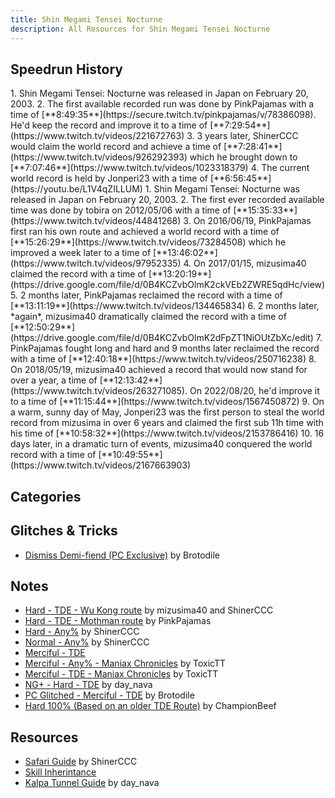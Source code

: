 ```yaml
---
title: Shin Megami Tensei Nocturne
description: All Resources for Shin Megami Tensei Nocturne
---
```



<DocsHero 
    content="Shin Megami Tensei: Nocturne exists and is a speedrunnable game. The community for this game is very active and passionate and times are highly competitive."
    srcUrl={cover}
    alt="Shin Megami Tensei Nocturne... Cover"
/>

<LinkCard title="Leaderboards" href="https://www.speedrun.com/smtnocturne" description="See all the submitted runs on Speedrun.com"/>

## Speedrun History
<Tabs>
    <TabItem label="Normal - Any%">
        <Steps>
            1. Shin Megami Tensei: Nocturne was released in Japan on February 20, 2003.
            2. The first available recorded run was done by PinkPajamas with a time of [**8:49:35**](https://secure.twitch.tv/pinkpajamas/v/78386098). He'd keep the record and improve it to a time of [**7:29:54**](https://www.twitch.tv/videos/221672763)
            3. 3 years later, ShinerCCC would claim the world record and achieve a time of [**7:28:41**](https://www.twitch.tv/videos/926292393) which he brought down to [**7:07:46**](https://www.twitch.tv/videos/1023318379)
            4. The current world record is held by Jonperi23 with a time of [**6:56:45**](https://youtu.be/L1V4qZILLUM)
        </Steps>
    </TabItem>
    <TabItem label="Hard - True Demon Ending">
        <Steps>
        1. Shin Megami Tensei: Nocturne was released in Japan on February 20, 2003.
        2. The first ever recorded available time was done by tobira on 2012/05/06 with a time of [**15:35:33**](https://www.twitch.tv/videos/44841268)
        3. On 2016/06/19, PinkPajamas first ran his own route and achieved a world record with a time of [**15:26:29**](https://www.twitch.tv/videos/73284508) which he improved a week later to a time of [**13:46:02**](https://www.twitch.tv/videos/97952335)
        4. On 2017/01/15, mizusima40 claimed the record with a time of [**13:20:19**](https://drive.google.com/file/d/0B4KCZvbOlmK2ckVEb2ZWRE5qdHc/view)
        5. 2 months later, PinkPajamas reclaimed the record with a time of [**13:11:19**](https://www.twitch.tv/videos/134465834)
        6. 2 months later, *again*, mizusima40 dramatically claimed the record with a time of [**12:50:29**](https://drive.google.com/file/d/0B4KCZvbOlmK2dFpZT1NiOUtZbXc/edit)
        7. PinkPajamas fought long and hard and 9 months later reclaimed the record with a time of [**12:40:18**](https://www.twitch.tv/videos/250716238)
        8. On 2018/05/19, mizusima40 achieved a record that would now stand for over a year, a time of [**12:13:42**](https://www.twitch.tv/videos/263271085). On 2022/08/20, he'd improve it to a time of [**11:15:44**](https://www.twitch.tv/videos/1567450872)
        9. On a warm, sunny day of May, Jonperi23 was the first person to steal the world record from mizusima in over 6 years and claimed the first sub 11h time with his time of [**10:58:32**](https://www.twitch.tv/videos/2153786416)
        10. 16 days later, in a dramatic turn of events, mizusima40 conquered the world record with a time of [**10:49:55**](https://www.twitch.tv/videos/2167663903)
        </Steps>
    </TabItem>
</Tabs>

## Categories

<CardGrid>
    <Card title="True Demon Ending"></Card>
    <Card title="Any%"></Card>
    <Card title="NG+"></Card>
    <Card title="PC Glitched"></Card>
</CardGrid>

## Glitches & Tricks
- [Dismiss Demi-fiend (PC Exclusive)](https://pastebin.com/GtzT8M8r) by Brotodile

## Notes
- [Hard - TDE - Wu Kong route](https://docs.google.com/document/d/1HABq2RiEBtNhQLuFUzwqnLL92K7cKMmFHCpf1hsG2lY/edit#heading=h.6vgc10s44qkq) by mizusima40 and ShinerCCC
- [Hard - TDE - Mothman route](https://docs.google.com/document/d/1c_l2RfSlwGjJO_srwnBY-eE2r6azOPTf-JeMD50evKQ/edit) by PinkPajamas
- [Hard - Any%](https://pastebin.com/1HTNLSgA) by ShinerCCC
- [Normal - Any%](https://docs.google.com/document/d/1JTgb-NuALEK0l8x1pgJ2mF8FDsdvG_ZZyo4Ta4vTCQU/edit) by ShinerCCC
- [Merciful - TDE](https://pastebin.com/05ZJ9C8B)
- [Merciful - Any% - Maniax Chronicles](https://drive.google.com/file/d/1HB_ojpCnU3FzMA7xYSwy1iJXRWzFrFin/view?usp=sharing) by ToxicTT
- [Merciful - TDE - Maniax Chronicles](https://drive.google.com/file/d/1ZZhBVrT9hKuMgJr6VnafoXp-We9Uf_lw/view?usp=sharing) by ToxicTT
- [NG+ - Hard - TDE](https://docs.google.com/document/d/1owek6eT2a_ilDMSUldz8eEuBPZrNWyyd/edit) by day_nava
- [PC Glitched - Merciful - TDE](https://pastebin.com/xrpHe9VV) by Brotodile
- [Hard 100% (Based on an older TDE Route)](https://docs.google.com/document/d/1SFNiXJRhCUarB89NDp95ZfRxmp6Qi5E1pd6CDrkjxnM/edit?usp=sharing) by ChampionBeef

## Resources
- [Safari Guide](https://controlc.com/2215e887) by ShinerCCC
- [Skill Inherintance](https://docs.google.com/spreadsheets/d/1G5YnlCxamxeRxT4rLWMWwP0Lz3dCFyeltL6aQMqOG4M/edit?usp=sharing)
- [Kalpa Tunnel Guide](https://www.youtube.com/watch?v=U34iCj_bAi8) by day_nava